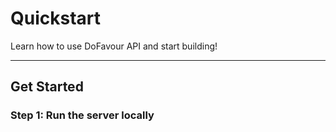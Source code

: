# Quickstart
Learn how to use DoFavour API and start building!

---
## Get Started

### **Step 1: Run the server locally**
